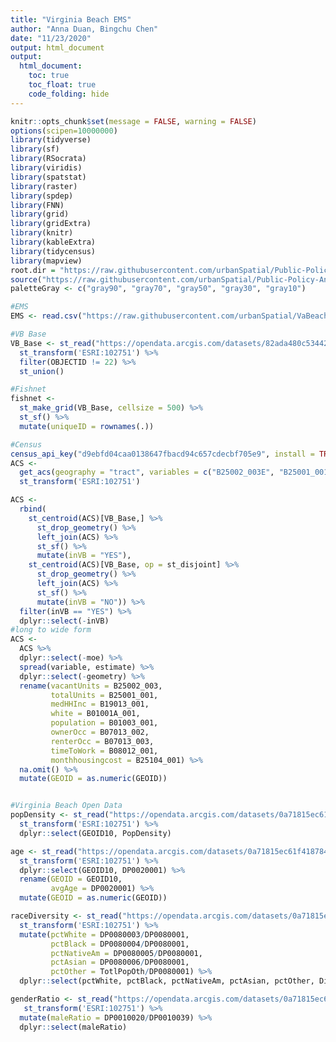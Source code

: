 ```yaml
---
title: "Virginia Beach EMS"
author: "Anna Duan, Bingchu Chen"
date: "11/23/2020"
output: html_document
output:
  html_document:
    toc: true
    toc_float: true
    code_folding: hide
---
```


```r
knitr::opts_chunk$set(message = FALSE, warning = FALSE)
options(scipen=10000000)
library(tidyverse)
library(sf)
library(RSocrata)
library(viridis)
library(spatstat)
library(raster)
library(spdep)
library(FNN)
library(grid)
library(gridExtra)
library(knitr)
library(kableExtra)
library(tidycensus)
library(mapview)
root.dir = "https://raw.githubusercontent.com/urbanSpatial/Public-Policy-Analytics-Landing/master/DATA/"
source("https://raw.githubusercontent.com/urbanSpatial/Public-Policy-Analytics-Landing/master/functions.r")
paletteGray <- c("gray90", "gray70", "gray50", "gray30", "gray10")
```

```r
#EMS
EMS <- read.csv("https://raw.githubusercontent.com/urbanSpatial/VaBeachEMSData/main/VaBeach_EMS_with_coords_17_18.csv")

#VB Base
VB_Base <- st_read("https://opendata.arcgis.com/datasets/82ada480c5344220b2788154955ce5f0_2.geojson") %>%
  st_transform('ESRI:102751') %>%
  filter(OBJECTID != 22) %>%
  st_union()

#Fishnet
fishnet <-
  st_make_grid(VB_Base, cellsize = 500) %>%
  st_sf() %>%
  mutate(uniqueID = rownames(.))

#Census
census_api_key("d9ebfd04caa0138647fbacd94c657cdecbf705e9", install = TRUE, overwrite = TRUE)
ACS <-
  get_acs(geography = "tract", variables = c("B25002_003E", "B25001_001E", "B19013_001E", "B01001A_001E", "B01003_001E", "B07013_002E", "B07013_003E", "B08012_001E", "B25104_001E"), year=2018, state=51, county=810, geometry=T) %>%
  st_transform('ESRI:102751')

ACS <-
  rbind(
    st_centroid(ACS)[VB_Base,] %>%
      st_drop_geometry() %>%
      left_join(ACS) %>%
      st_sf() %>%
      mutate(inVB = "YES"),
    st_centroid(ACS)[VB_Base, op = st_disjoint] %>%
      st_drop_geometry() %>%
      left_join(ACS) %>%
      st_sf() %>%
      mutate(inVB = "NO")) %>%
  filter(inVB == "YES") %>%
  dplyr::select(-inVB)
#long to wide form
ACS <-
  ACS %>%
  dplyr::select(-moe) %>%
  spread(variable, estimate) %>%
  dplyr::select(-geometry) %>%
  rename(vacantUnits = B25002_003,
         totalUnits = B25001_001,
         medHHInc = B19013_001,
         white = B01001A_001,
         population = B01003_001,
         ownerOcc = B07013_002,
         renterOcc = B07013_003,
         timeToWork = B08012_001,
         monthhousingcost = B25104_001) %>%
  na.omit() %>%
  mutate(GEOID = as.numeric(GEOID))


#Virginia Beach Open Data
popDensity <- st_read("https://opendata.arcgis.com/datasets/0a71815ec61f418784439426e826066b_1.geojson") %>%
  st_transform('ESRI:102751') %>%
  dplyr::select(GEOID10, PopDensity)

age <- st_read("https://opendata.arcgis.com/datasets/0a71815ec61f418784439426e826066b_3.geojson") %>%
  st_transform('ESRI:102751') %>%
  dplyr::select(GEOID10, DP0020001) %>%
  rename(GEOID = GEOID10,
         avgAge = DP0020001) %>%
  mutate(GEOID = as.numeric(GEOID))

raceDiversity <- st_read("https://opendata.arcgis.com/datasets/0a71815ec61f418784439426e826066b_5.geojson") %>%
  st_transform('ESRI:102751') %>%
  mutate(pctWhite = DP0080003/DP0080001,
         pctBlack = DP0080004/DP0080001,
         pctNativeAm = DP0080005/DP0080001,
         pctAsian = DP0080006/DP0080001,
         pctOther = TotlPopOth/DP0080001) %>%
  dplyr::select(pctWhite, pctBlack, pctNativeAm, pctAsian, pctOther, Div_Index)

genderRatio <- st_read("https://opendata.arcgis.com/datasets/0a71815ec61f418784439426e826066b_4.geojson") %>%
   st_transform('ESRI:102751') %>%
  mutate(maleRatio = DP0010020/DP0010039) %>%
  dplyr::select(maleRatio)



```
